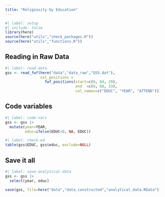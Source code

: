 ```yaml
---
title: "Religiosity by Education"
---
```


```r
#| label: setup
#| include: false
library(here)
source(here("utils","check_packages.R"))
source(here("utils","functions.R"))
```

## Reading in Raw Data

```r
#| label: read-data
gss <- read_fwf(here("data","data_raw","GSS.dat"), 
                col_positions = 
                  fwf_positions(start=c(6, 64, 29),
                                end  =c(9, 68, 33),
                                col_names=c("EDUC", "YEAR", "ATTEND")))


```

## Code variables

```r
#| label: code-vars
gss <- gss |>
  mutate(year=YEAR,
         educ=ifelse(EDUC<0, NA, EDUC))

```

```r
#| label: check-ed
table(gss$EDUC, gss$educ, exclude=NULL)
```

## Save it all

```r
#| label: save-analytical-data
gss <- gss |>
  select(year, educ)

save(gss, file=here("data","data_constructed","analytical_data.RData"))
```